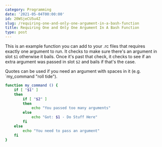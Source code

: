 ```yaml
---
category: Programming
date: '2021-05-04T00:00:00'
id: 20WSjeCU5u4Z
slug: /requiring-one-and-only-one-argument-in-a-bash-function
title: Requiring One and Only One Argument In A Bash Function
type: post
---
```


This is an example function you can add to your .rc files that requires exactly one argument to run. It checks to make sure there's an argument in slot `$1` otherwise it bails. Once it's past that check, it checks to see if an extra argument was passed in slot `$2` and bails if that's the case.

Quotes can be used if you need an argument with spaces in it (e.g. `my_command "roll tide").

```bash
function my_command () {
    if [ "$1" ]
    then
        if [ "$2" ]
        then
            echo "You passed too many arguments"
        else
            echo "Got: $1 - Do Stuff Here"
        fi
    else
        echo "You need to pass an argument"
    fi
}
```